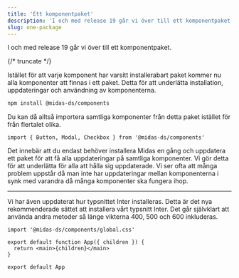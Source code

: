 ```yaml
---
title: 'Ett komponentpaket'
description: 'I och med release 19 går vi över till ett komponentpaket.'
slug: one-package
---
```



I och med release 19 går vi över till ett komponentpaket.

{/* truncate */}

Istället för att varje komponent har varsitt installerabart paket kommer nu alla komponenter att finnas i ett paket. Detta för att underlätta installation, uppdateringar och användning av komponenterna.

```bash npm2yarn
npm install @midas-ds/components
```

Du kan då alltså importera samtliga komponenter från detta paket istället för från flertalet olika.

```tsx
import { Button, Modal, Checkbox } from '@midas-ds/components'
```

Det innebär att du endast behöver installera Midas en gång och uppdatera ett paket för att få alla uppdateringar på samtliga komponenter. Vi gör detta för att underlätta för alla att hålla sig uppdaterade. Vi ser ofta att många problem uppstår då man inte har uppdateringar mellan komponenterna i synk med varandra då många komponenter ska fungera ihop.

---

Vi har även uppdaterat hur typsnittet Inter installeras. Detta är det nya rekommenderade sättet att installera vårt typsnitt Inter. Det går självklart att använda andra metoder så länge vikterna 400, 500 och 600 inkluderas.

```tsx {1} title="App.tsx (rootfilen i din app)"
import '@midas-ds/components/global.css'

export default function App({ children }) {
  return <main>{children}</main>
}

export default App
```
